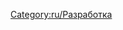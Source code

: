 
{{en/Bilingual box| Ru
| Эта категория подразумевает добавления всякий функций в будущем в OpenTTD.
| The following are various roadmaps planned for future versions of OpenTTD.}}


[[Category:ru/Разработка]]